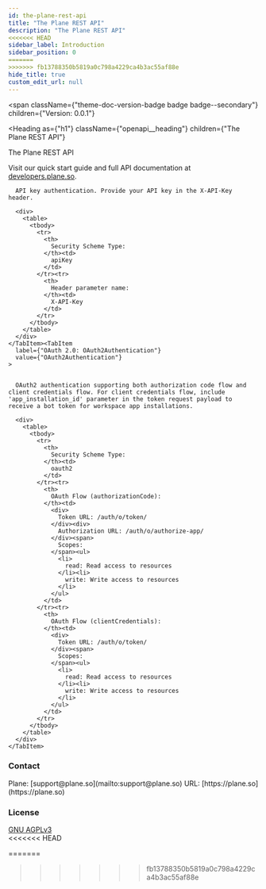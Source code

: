 ```yaml
---
id: the-plane-rest-api
title: "The Plane REST API"
description: "The Plane REST API"
<<<<<<< HEAD
sidebar_label: Introduction
sidebar_position: 0
=======
>>>>>>> fb13788350b5819a0c798a4229ca4b3ac55af88e
hide_title: true
custom_edit_url: null
---
```



<span
  className={"theme-doc-version-badge badge badge--secondary"}
  children={"Version: 0.0.1"}
>
</span>

<Heading
  as={"h1"}
  className={"openapi__heading"}
  children={"The Plane REST API"}
>
</Heading>



The Plane REST API

Visit our quick start guide and full API documentation at [developers.plane.so](https://developers.plane.so/api-reference/introduction).

<div
  style={{"marginBottom":"2rem"}}
>
  <Heading
    id={"authentication"}
    as={"h2"}
    className={"openapi-tabs__heading"}
    children={"Authentication"}
  >
  </Heading><SchemaTabs
    className={"openapi-tabs__security-schemes"}
  >
    <TabItem
      label={"API Key: ApiKeyAuthentication"}
      value={"ApiKeyAuthentication"}
    >


      API key authentication. Provide your API key in the X-API-Key header.

      <div>
        <table>
          <tbody>
            <tr>
              <th>
                Security Scheme Type:
              </th><td>
                apiKey
              </td>
            </tr><tr>
              <th>
                Header parameter name:
              </th><td>
                X-API-Key
              </td>
            </tr>
          </tbody>
        </table>
      </div>
    </TabItem><TabItem
      label={"OAuth 2.0: OAuth2Authentication"}
      value={"OAuth2Authentication"}
    >


      OAuth2 authentication supporting both authorization code flow and client credentials flow. For client credentials flow, include 'app_installation_id' parameter in the token request payload to receive a bot token for workspace app installations.

      <div>
        <table>
          <tbody>
            <tr>
              <th>
                Security Scheme Type:
              </th><td>
                oauth2
              </td>
            </tr><tr>
              <th>
                OAuth Flow (authorizationCode):
              </th><td>
                <div>
                  Token URL: /auth/o/token/
                </div><div>
                  Authorization URL: /auth/o/authorize-app/
                </div><span>
                  Scopes:
                </span><ul>
                  <li>
                    read: Read access to resources
                  </li><li>
                    write: Write access to resources
                  </li>
                </ul>
              </td>
            </tr><tr>
              <th>
                OAuth Flow (clientCredentials):
              </th><td>
                <div>
                  Token URL: /auth/o/token/
                </div><span>
                  Scopes:
                </span><ul>
                  <li>
                    read: Read access to resources
                  </li><li>
                    write: Write access to resources
                  </li>
                </ul>
              </td>
            </tr>
          </tbody>
        </table>
      </div>
    </TabItem>
  </SchemaTabs>
</div><div
  style={{"display":"flex","flexDirection":"column","marginBottom":"var(--ifm-paragraph-margin-bottom)"}}
>
  <h3
    style={{"marginBottom":"0.25rem"}}
  >
    Contact
  </h3><span>
    Plane: [support@plane.so](mailto:support@plane.so)
  </span><span>
    URL: [https://plane.so](https://plane.so)
  </span>
</div><div
  style={{"marginBottom":"var(--ifm-paragraph-margin-bottom)"}}
>
  <h3
    style={{"marginBottom":"0.25rem"}}
  >
    License
  </h3><a
    href={"https://github.com/makeplane/plane/blob/preview/LICENSE.txt"}
  >
    GNU AGPLv3
  </a>
</div>
<<<<<<< HEAD
      
=======
>>>>>>> fb13788350b5819a0c798a4229ca4b3ac55af88e
